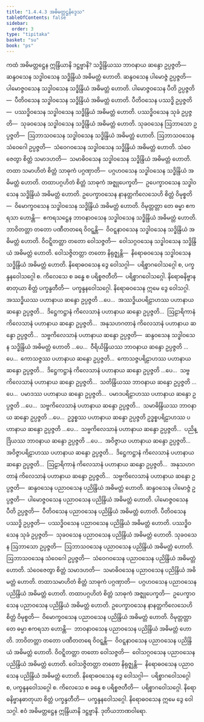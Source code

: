 ```yaml
---
title: "1.4.4.3 အဓိမတ္တဋ္ဌနိဒ္ဒေသ"
tableOfContents: false
sidebar:
  order: 3
type: "tipitaka"
basket: "su"
book: "ps"
---
```



<DynamicBreadcrumb />

<Division number="201" book="ps" e="ch" v="26" p="219">

<Paragraph number="1078" book="ps">
ကထံ <Emphasis>အဓိမတ္တဋ္ဌေန ဣန္ဒြိယာနိ ဒဋ္ဌဗ္ဗာနိ?</Emphasis> သဒ္ဓိန္ဒြိယဿ ဘာဝနာယ ဆန္ဒော ဥပ္ပဇ္ဇတိ—  ဆန္ဒဝသေန သဒ္ဓါဝသေန သဒ္ဓိန္ဒြိယံ အဓိမတ္တံ ဟောတိ. ဆန္ဒဝသေန ပါမောဇ္ဇံ ဥပ္ပဇ္ဇတိ—  ပါမောဇ္ဇဝသေန သဒ္ဓါဝသေန သဒ္ဓိန္ဒြိယံ အဓိမတ္တံ ဟောတိ. ပါမောဇ္ဇဝသေန ပီတိ ဥပ္ပဇ္ဇတိ—  ပီတိဝသေန သဒ္ဓါဝသေန သဒ္ဓိန္ဒြိယံ အဓိမတ္တံ ဟောတိ. ပီတိဝသေန ပဿဒ္ဓိ ဥပ္ပဇ္ဇတိ—  ပဿဒ္ဓိဝသေန သဒ္ဓါဝသေန သဒ္ဓိန္ဒြိယံ အဓိမတ္တံ ဟောတိ. ပဿဒ္ဓိဝသေန သုခံ ဥပ္ပဇ္ဇတိ—  သုခဝသေန သဒ္ဓါဝသေန သဒ္ဓိန္ဒြိယံ အဓိမတ္တံ ဟောတိ. သုခဝသေန ဩဘာသော ဥပ္ပဇ္ဇတိ—  ဩဘာသဝသေန သဒ္ဓါဝသေန သဒ္ဓိန္ဒြိယံ အဓိမတ္တံ ဟောတိ. ဩဘာသဝသေန သံဝေဂေါ ဥပ္ပဇ္ဇတိ—  သံဝေဂဝသေန သဒ္ဓါဝသေန သဒ္ဓိန္ဒြိယံ အဓိမတ္တံ ဟောတိ. သံဝေဇေတွာ စိတ္တံ သမာဒဟတိ—  သမာဓိဝသေန သဒ္ဓါဝသေန သဒ္ဓိန္ဒြိယံ အဓိမတ္တံ ဟောတိ. တထာ သမာဟိတံ စိတ္တံ သာဓုကံ ပဂ္ဂဏှာတိ—  ပဂ္ဂဟဝသေန သဒ္ဓါဝသေန သဒ္ဓိန္ဒြိယံ အဓိမတ္တံ ဟောတိ. တထာပဂ္ဂဟိတံ စိတ္တံ သာဓုကံ အဇ္ဈုပေက္ခတိ—  ဥပေက္ခာဝသေန သဒ္ဓါဝသေန သဒ္ဓိန္ဒြိယံ အဓိမတ္တံ ဟောတိ. ဥပေက္ခာဝသေန နာနတ္တကိလေသေဟိ စိတ္တံ ဝိမုစ္စတိ—  ဝိမောက္ခဝသေန သဒ္ဓါဝသေန သဒ္ဓိန္ဒြိယံ အဓိမတ္တံ ဟောတိ. ဝိမုတ္တတ္တာ တေ ဓမ္မာ ဧကရသာ ဟောန္တိ—  ဧကရသဋ္ဌေန ဘာဝနာဝသေန သဒ္ဓါဝသေန သဒ္ဓိန္ဒြိယံ အဓိမတ္တံ ဟောတိ. ဘာဝိတတ္တာ တတော ပဏီတတရေ ဝိဝဋ္ဋန္တိ—  ဝိဝဋ္ဋနာဝသေန သဒ္ဓါဝသေန သဒ္ဓိန္ဒြိယံ အဓိမတ္တံ ဟောတိ. ဝိဝဋ္ဋိတတ္တာ တတော ဝေါသဇ္ဇတိ—  ဝေါသဂ္ဂဝသေန သဒ္ဓါဝသေန သဒ္ဓိန္ဒြိယံ အဓိမတ္တံ ဟောတိ. ဝေါသဇ္ဇိတတ္တာ တတော နိရုဇ္ဈန္တိ—  နိရောဓဝသေန သဒ္ဓါဝသေန သဒ္ဓိန္ဒြိယံ အဓိမတ္တံ ဟောတိ.
</Paragraph>

<Paragraph number="1079" book="ps">
နိရောဓဝသေန ဒွေ ဝေါသဂ္ဂါ—  ပရိစ္စာဂဝေါသဂ္ဂေါ စ, ပက္ခန္ဒနဝေါသဂ္ဂေါ စ. ကိလေသေ စ ခန္ဓေ စ ပရိစ္စဇတီတိ—  ပရိစ္စာဂဝေါသဂ္ဂေါ. နိရောဓနိဗ္ဗာနဓာတုယာ စိတ္တံ ပက္ခန္ဒတီတိ—  ပက္ခန္ဒနဝေါသဂ္ဂေါ. နိရောဓဝသေန ဣမေ ဒွေ ဝေါသဂ္ဂါ.
</Paragraph>

<Paragraph number="1080" book="ps">
အဿဒ္ဓိယဿ ပဟာနာယ ဆန္ဒော ဥပ္ပဇ္ဇတိ …ပေ…  အဿဒ္ဓိယပရိဠာဟဿ ပဟာနာယ ဆန္ဒော ဥပ္ပဇ္ဇတိ…  ဒိဋ္ဌေကဋ္ဌာနံ ကိလေသာနံ ပဟာနာယ ဆန္ဒော ဥပ္ပဇ္ဇတိ…  ဩဠာရိကာနံ ကိလေသာနံ ပဟာနာယ ဆန္ဒော ဥပ္ပဇ္ဇတိ…  အနုသဟဂတာနံ ကိလေသာနံ ပဟာနာယ ဆန္ဒော ဥပ္ပဇ္ဇတိ…  သဗ္ဗကိလေသာနံ ပဟာနာယ ဆန္ဒော ဥပ္ပဇ္ဇတိ—  ဆန္ဒဝသေန သဒ္ဓါဝသေန သဒ္ဓိန္ဒြိယံ အဓိမတ္တံ ဟောတိ …ပေ…  ဝီရိယိန္ဒြိယဿ ဘာဝနာယ ဆန္ဒော ဥပ္ပဇ္ဇတိ …ပေ…  ကောသဇ္ဇဿ ပဟာနာယ ဆန္ဒော ဥပ္ပဇ္ဇတိ…  ကောသဇ္ဇပရိဠာဟဿ ပဟာနာယ ဆန္ဒော ဥပ္ပဇ္ဇတိ…  ဒိဋ္ဌေကဋ္ဌာနံ ကိလေသာနံ ပဟာနာယ ဆန္ဒော ဥပ္ပဇ္ဇတိ …ပေ…  သဗ္ဗကိလေသာနံ ပဟာနာယ ဆန္ဒော ဥပ္ပဇ္ဇတိ…  သတိန္ဒြိယဿ ဘာဝနာယ ဆန္ဒော ဥပ္ပဇ္ဇတိ …ပေ…  ပမာဒဿ ပဟာနာယ ဆန္ဒော ဥပ္ပဇ္ဇတိ…  ပမာဒပရိဠာဟဿ ပဟာနာယ ဆန္ဒော ဥပ္ပဇ္ဇတိ …ပေ…  သဗ္ဗကိလေသာနံ ပဟာနာယ ဆန္ဒော ဥပ္ပဇ္ဇတိ…  သမာဓိန္ဒြိယဿ ဘာဝနာယ ဆန္ဒော ဥပ္ပဇ္ဇတိ …ပေ…  ဥဒ္ဓစ္စဿ ပဟာနာယ ဆန္ဒော ဥပ္ပဇ္ဇတိ ဥဒ္ဓစ္စပရိဠာဟဿ ပဟာနာယ ဆန္ဒော ဥပ္ပဇ္ဇတိ …ပေ…  သဗ္ဗကိလေသာနံ ပဟာနာယ ဆန္ဒော ဥပ္ပဇ္ဇတိ…  ပညိန္ဒြိယဿ ဘာဝနာယ ဆန္ဒော ဥပ္ပဇ္ဇတိ …ပေ…  အဝိဇ္ဇာယ ပဟာနာယ ဆန္ဒော ဥပ္ပဇ္ဇတိ…  အဝိဇ္ဇာပရိဠာဟဿ ပဟာနာယ ဆန္ဒော ဥပ္ပဇ္ဇတိ…  ဒိဋ္ဌေကဋ္ဌာနံ ကိလေသာနံ ပဟာနာယ ဆန္ဒော ဥပ္ပဇ္ဇတိ…  ဩဠာရိကာနံ ကိလေသာနံ ပဟာနာယ ဆန္ဒော ဥပ္ပဇ္ဇတိ…  အနုသဟဂတာနံ ကိလေသာနံ ပဟာနာယ ဆန္ဒော ဥပ္ပဇ္ဇတိ…  သဗ္ဗကိလေသာနံ ပဟာနာယ ဆန္ဒော ဥပ္ပဇ္ဇတိ—  ဆန္ဒဝသေန ပညာဝသေန ပညိန္ဒြိယံ အဓိမတ္တံ ဟောတိ. ဆန္ဒဝသေန ပါမောဇ္ဇံ ဥပ္ပဇ္ဇတိ—  ပါမောဇ္ဇဝသေန ပညာဝသေန ပညိန္ဒြိယံ အဓိမတ္တံ ဟောတိ. ပါမောဇ္ဇဝသေန ပီတိ ဥပ္ပဇ္ဇတိ—  ပီတိဝသေန ပညာဝသေန ပညိန္ဒြိယံ အဓိမတ္တံ ဟောတိ. ပီတိဝသေန ပဿဒ္ဓိ ဥပ္ပဇ္ဇတိ—  ပဿဒ္ဓိဝသေန ပညာဝသေန ပညိန္ဒြိယံ အဓိမတ္တံ ဟောတိ. ပဿဒ္ဓိဝသေန သုခံ ဥပ္ပဇ္ဇတိ—  သုခဝသေန ပညာဝသေန ပညိန္ဒြိယံ အဓိမတ္တံ ဟောတိ. သုခဝသေန ဩဘာသော ဥပ္ပဇ္ဇတိ—  ဩဘာသဝသေန ပညာဝသေန ပညိန္ဒြိယံ အဓိမတ္တံ ဟောတိ. ဩဘာသဝသေန သံဝေဂေါ ဥပ္ပဇ္ဇတိ—  သံဝေဂဝသေန ပညာဝသေန ပညိန္ဒြိယံ အဓိမတ္တံ ဟောတိ. သံဝေဇေတွာ စိတ္တံ သမာဒဟတိ—  သမာဓိဝသေန ပညာဝသေန ပညိန္ဒြိယံ အဓိမတ္တံ ဟောတိ. တထာသမာဟိတံ စိတ္တံ သာဓုကံ ပဂ္ဂဏှာတိ—  ပဂ္ဂဟဝသေန ပညာဝသေန ပညိန္ဒြိယံ အဓိမတ္တံ ဟောတိ. တထာပဂ္ဂဟိတံ စိတ္တံ သာဓုကံ အဇ္ဈုပေက္ခတိ—  ဥပေက္ခာဝသေန ပညာဝသေန ပညိန္ဒြိယံ အဓိမတ္တံ ဟောတိ. ဥပေက္ခာဝသေန နာနတ္တကိလေသေဟိ စိတ္တံ ဝိမုစ္စတိ—  ဝိမောက္ခဝသေန ပညာဝသေန ပညိန္ဒြိယံ အဓိမတ္တံ ဟောတိ. ဝိမုတ္တတ္တာ တေ ဓမ္မာ ဧကရသာ ဟောန္တိ—  ဘာဝနာဝသေန ပညာဝသေန ပညိန္ဒြိယံ အဓိမတ္တံ ဟောတိ. ဘာဝိတတ္တာ တတော ပဏီတတရေ ဝိဝဋ္ဋန္တိ—  ဝိဝဋ္ဋနာဝသေန ပညာဝသေန ပညိန္ဒြိယံ အဓိမတ္တံ ဟောတိ. ဝိဝဋ္ဋိတတ္တာ တတော ဝေါသဇ္ဇတိ—  ဝေါသဂ္ဂဝသေန ပညာဝသေန ပညိန္ဒြိယံ အဓိမတ္တံ ဟောတိ. ဝေါသဇ္ဇိတတ္တာ တတော နိရုဇ္ဈန္တိ—  နိရောဓဝသေန ပညာဝသေန ပညိန္ဒြိယံ အဓိမတ္တံ ဟောတိ.
</Paragraph>

<Paragraph number="1081" book="ps">
နိရောဓဝသေန ဒွေ ဝေါသဂ္ဂါ—  ပရိစ္စာဂဝေါသဂ္ဂေါ စ, ပက္ခန္ဒနဝေါသဂ္ဂေါ စ. ကိလေသေ စ ခန္ဓေ စ ပရိစ္စဇတီတိ—  ပရိစ္စာဂဝေါသဂ္ဂေါ. နိရောဓနိဗ္ဗာနဓာတုယာ စိတ္တံ ပက္ခန္ဒတီတိ—  ပက္ခန္ဒနဝေါသဂ္ဂေါ. နိရောဓဝသေန ဣမေ ဒွေ ဝေါသဂ္ဂါ. ဧဝံ အဓိမတ္တဋ္ဌေန ဣန္ဒြိယာနိ ဒဋ္ဌဗ္ဗာနိ.

</Paragraph>
</Division>

<Paragraph number="1082" type="center" book="ps">
ဒုတိယဘာဏဝါရော.
</Paragraph>